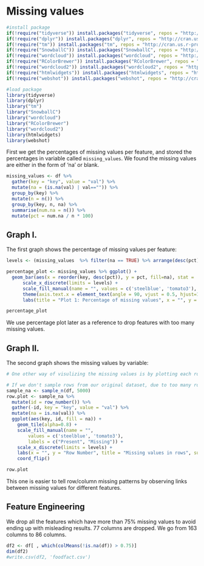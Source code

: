 # Missing values

```r
#install package
if(!require("tidyverse")) install.packages("tidyverse", repos = "http://cran.us.r-project.org")
if(!require("dplyr")) install.packages("dplyr", repos = "http://cran.us.r-project.org")
if(!require("tm")) install.packages("tm", repos = "http://cran.us.r-project.org")
if(!require("SnowballC")) install.packages("SnowballC", repos = "http://cran.us.r-project.org")
if(!require("wordcloud")) install.packages("wordcloud", repos = "http://cran.us.r-project.org")
if(!require("RColorBrewer")) install.packages("RColorBrewer", repos = "http://cran.us.r-project.org")
if(!require("wordcloud2")) install.packages("wordcloud2", repos = "http://cran.us.r-project.org")
if(!require("htmlwidgets")) install.packages("htmlwidgets", repos = "http://cran.us.r-project.org")
if(!require("webshot")) install.packages("webshot", repos = "http://cran.us.r-project.org")
```

```r
#load package
library(tidyverse)
library(dplyr)
library("tm")
library("SnowballC")
library("wordcloud")
library("RColorBrewer")
library("wordcloud2")
library(htmlwidgets)
library(webshot)
```

First we get the percentages of missing values per feature, and stored the percentages in variable called `missing_values`. We found the missing values are either in the form of 'na' or blank.

```r
missing_values <- df %>%
  gather(key = "key", value = "val") %>%
  mutate(na = (is.na(val) | val=="")) %>%
  group_by(key) %>%
  mutate(n = n()) %>%
  group_by(key, n, na) %>%
  summarise(num.na = n()) %>%
  mutate(pct = num.na / n * 100)
```

## Graph I.
The first graph shows the percentage of missing values per feature: 

```r
levels <- (missing_values  %>% filter(na == TRUE) %>% arrange(desc(pct)))$key

percentage_plot <- missing_values %>% ggplot() +
  geom_bar(aes(x = reorder(key, desc(pct)), y = pct, fill=na), stat = 'identity', alpha=0.8) +
      scale_x_discrete(limits = levels) +
      scale_fill_manual(name = "", values = c('steelblue', 'tomato3'), labels = c("Missing", "Present")) +
      theme(axis.text.x = element_text(angle = 90, vjust = 0.5, hjust=1),title = element_text(size = 30)) +
      labs(title = "Plot 1: Percentage of missing values", x = "", y = "% of missing values")

percentage_plot

```
We use percentage plot later as a reference to drop features with too many missing values. 

## Graph II.
The second graph shows the missing values by variable: 

```r
# One other way of visulizing the missing values is by plotting each row of the dataset to get further insights. This plot lets you find patterns which cannot be found with our bar chart. You can see links between missing values for different features.

# If we don't sample rows from our original dataset, due to too many rows, we have 356001 of observations, the row plot exceed the memory size. So we choose to randomly sample 5000 rows from original dataset and get the plot.
sample_na <- sample_n(df, 5000)
row.plot <- sample_na %>%
  mutate(id = row_number()) %>%
  gather(-id, key = "key", value = "val") %>%
  mutate(na = is.na(val)) %>%
  ggplot(aes(key, id, fill = na)) +
    geom_tile(alpha=0.8) +
    scale_fill_manual(name = "",
        values = c('steelblue', 'tomato3'),
        labels = c("Present", "Missing")) +
    scale_x_discrete(limits = levels) +
    labs(x = "", y = "Row Number", title = "Missing values in rows", subtitle = "Randomly select 5000 obs") +
    coord_flip()

row.plot
```
This one is easier to tell row/column missing patterns by observing links between missing values for different features.

## Feature Engineering 
We drop all the features which have more than 75% missing values to avoid ending up with misleading results. 77 columns are dropped. We go from 163 columns to 86 columns. 

```r
df2 <- df[ , which(colMeans(!is.na(df)) > 0.75)]
dim(df2)
#write.csv(df2, 'foodfact.csv') 
```